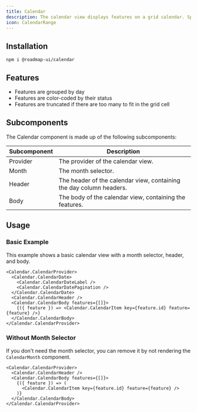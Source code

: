 ```yaml
---
title: Calendar
description: The calendar view displays features on a grid calendar. Specifically it shows the end date of each feature, and groups features by day.
icon: CalendarRange
---
```



<div className="not-prose w-full bg-white border rounded-xl overflow-hidden">
  <Calendar.Basic />
</div>

## Installation

```package-install
npm i @roadmap-ui/calendar
```

## Features

- Features are grouped by day
- Features are color-coded by their status
- Features are truncated if there are too many to fit in the grid cell

## Subcomponents

The Calendar component is made up of the following subcomponents:

| Subcomponent | Description |
| ------- | ----------- |
| Provider | The provider of the calendar view. |
| Month | The month selector. |
| Header | The header of the calendar view, containing the day column headers. |
| Body | The body of the calendar view, containing the features. |

## Usage

### Basic Example

This example shows a basic calendar view with a month selector, header, and body.

<div className="not-prose w-full bg-white border rounded-xl overflow-hidden">
  <Calendar.Basic />
</div>

```tsx
<Calendar.CalendarProvider>
  <Calendar.CalendarDate>
    <Calendar.CalendarDateLabel />
    <Calendar.CalendarDatePagination />
  </Calendar.CalendarDate>
  <Calendar.CalendarHeader />
  <Calendar.CalendarBody features={[]}>
    {({ feature }) => <Calendar.CalendarItem key={feature.id} feature={feature} />}
  </Calendar.CalendarBody>
</Calendar.CalendarProvider>

```

### Without Month Selector

If you don't need the month selector, you can remove it by not rendering the `CalendarMonth` component.

<div className="not-prose w-full bg-white border rounded-xl overflow-hidden">
  <Calendar.WithoutMonth />
</div>

```tsx
<Calendar.CalendarProvider>
  <Calendar.CalendarHeader />
  <Calendar.CalendarBody features={[]}>
    {({ feature }) => (
      <Calendar.CalendarItem key={feature.id} feature={feature} />
    )}
  </Calendar.CalendarBody>
</Calendar.CalendarProvider>
```